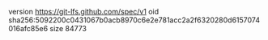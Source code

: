 version https://git-lfs.github.com/spec/v1
oid sha256:5092200c0431067b0acb8970c6e2e781acc2a2f6320280d6157074016afc85e6
size 84773

